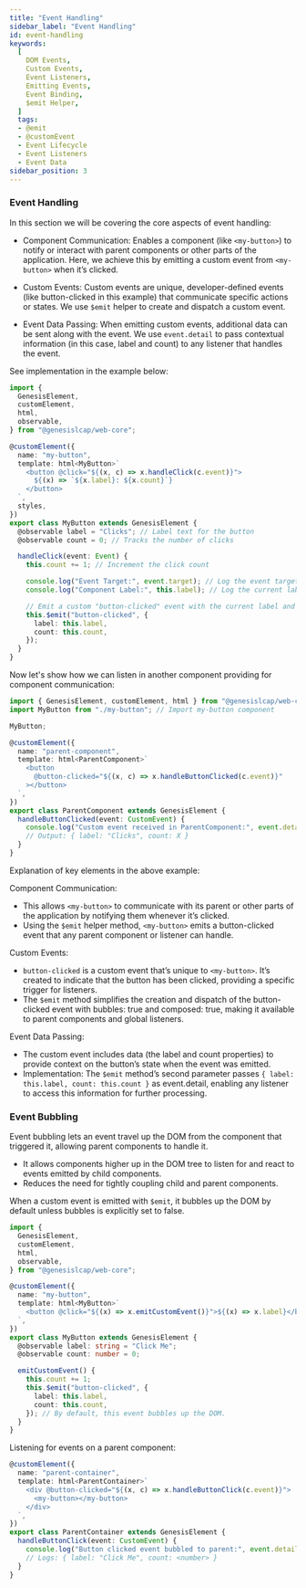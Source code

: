 ```yaml
---
title: "Event Handling"
sidebar_label: "Event Handling"
id: event-handling
keywords:
  [
    DOM Events,
    Custom Events,
    Event Listeners,
    Emitting Events,
    Event Binding,
    $emit Helper,
  ]
  tags:
  - @emit
  - @customEvent
  - Event Lifecycle
  - Event Listeners
  - Event Data
sidebar_position: 3
---
```


### Event Handling

In this section we will be covering the core aspects of event handling:

- Component Communication: Enables a component (like `<my-button>`) to notify or interact with parent components or other parts of the application. Here, we achieve this by emitting a custom event from `<my-button>` when it’s clicked.

- Custom Events: Custom events are unique, developer-defined events (like button-clicked in this example) that communicate specific actions or states. We use `$emit` helper to create and dispatch a custom event.

- Event Data Passing: When emitting custom events, additional data can be sent along with the event. We use `event.detail` to pass contextual information (in this case, label and count) to any listener that handles the event.

See implementation in the example below:

```typescript
import {
  GenesisElement,
  customElement,
  html,
  observable,
} from "@genesislcap/web-core";

@customElement({
  name: "my-button",
  template: html<MyButton>`
    <button @click="${(x, c) => x.handleClick(c.event)}">
      ${(x) => `${x.label}: ${x.count}`}
    </button>
  `,
  styles,
})
export class MyButton extends GenesisElement {
  @observable label = "Clicks"; // Label text for the button
  @observable count = 0; // Tracks the number of clicks

  handleClick(event: Event) {
    this.count += 1; // Increment the click count

    console.log("Event Target:", event.target); // Log the event target element
    console.log("Component Label:", this.label); // Log the current label

    // Emit a custom "button-clicked" event with the current label and count
    this.$emit("button-clicked", {
      label: this.label,
      count: this.count,
    });
  }
}
```

Now let's show how we can listen in another component providing for component communication:

```typescript
import { GenesisElement, customElement, html } from "@genesislcap/web-core";
import MyButton from "./my-button"; // Import my-button component

MyButton;

@customElement({
  name: "parent-component",
  template: html<ParentComponent>`
    <button
      @button-clicked="${(x, c) => x.handleButtonClicked(c.event)}"
    ></button>
  `,
})
export class ParentComponent extends GenesisElement {
  handleButtonClicked(event: CustomEvent) {
    console.log("Custom event received in ParentComponent:", event.detail);
    // Output: { label: "Clicks", count: X }
  }
}
```

Explanation of key elements in the above example:

Component Communication:

- This allows `<my-button>` to communicate with its parent or other parts of the application by notifying them whenever it’s clicked.
- Using the `$emit` helper method, `<my-button>` emits a button-clicked event that any parent component or listener can handle.

Custom Events:

- `button-clicked` is a custom event that’s unique to `<my-button>`. It’s created to indicate that the button has been clicked, providing a specific trigger for listeners.
- The `$emit` method simplifies the creation and dispatch of the button-clicked event with bubbles: true and composed: true, making it available to parent components and global listeners.

Event Data Passing:

- The custom event includes data (the label and count properties) to provide context on the button’s state when the event was emitted.
- Implementation: The `$emit` method’s second parameter passes `{ label: this.label, count: this.count }` as event.detail, enabling any listener to access this information for further processing.

### Event Bubbling

Event bubbling lets an event travel up the DOM from the component that triggered it, allowing parent components to handle it.

- It allows components higher up in the DOM tree to listen for and react to events emitted by child components.
- Reduces the need for tightly coupling child and parent components.

When a custom event is emitted with `$emit`, it bubbles up the DOM by default unless bubbles is explicitly set to false.

```typescript
import {
  GenesisElement,
  customElement,
  html,
  observable,
} from "@genesislcap/web-core";

@customElement({
  name: "my-button",
  template: html<MyButton>`
    <button @click="${(x) => x.emitCustomEvent()}">${(x) => x.label}</button>
  `,
})
export class MyButton extends GenesisElement {
  @observable label: string = "Click Me";
  @observable count: number = 0;

  emitCustomEvent() {
    this.count += 1;
    this.$emit("button-clicked", {
      label: this.label,
      count: this.count,
    }); // By default, this event bubbles up the DOM.
  }
}
```

Listening for events on a parent component:

```typescript
@customElement({
  name: "parent-container",
  template: html<ParentContainer>`
    <div @button-clicked="${(x, c) => x.handleButtonClick(c.event)}">
      <my-button></my-button>
    </div>
  `,
})
export class ParentContainer extends GenesisElement {
  handleButtonClick(event: CustomEvent) {
    console.log("Button clicked event bubbled to parent:", event.detail);
    // Logs: { label: "Click Me", count: <number> }
  }
}
```
